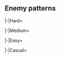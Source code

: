 {{Notice|The following enemy patterns and ship drops are autogenerated.<br>If in doubt, use tooltips to check sample sizes.}}
==Enemy patterns==
{{Section}}
<tabber>
|-|Hard=
{{Event/Map|
{{Event/MapNode|1|Hard|x=61|y=107}}
{{Event/MapNode|2|Hard|x=456|y=285}}
{{Event/MapNode|AB|Hard|x=448|y=194}}
{{Event/MapNode|A|Hard|x=88|y=213}}
{{Event/MapNode|B|Hard|x=113|y=148}}
{{Event/MapNode|C|Hard|x=141|y=253}}
{{Event/MapNode|D|Hard|x=163|y=120}}
{{Event/MapNode|E|Hard|x=195|y=292}}
{{Event/MapNode|F|Hard|x=221|y=88}}
{{Event/MapNode|G|Hard|x=225|y=200}}
{{Event/MapNode|H|Hard|x=235|y=320}}
{{Event/MapNode|I|Hard|x=275|y=264}}
{{Event/MapNode|J|Hard|x=283|y=107}}
{{Event/MapNode|K|Hard|x=334|y=242}}
{{Event/MapNode|L|Hard|x=336|y=125}}
{{Event/MapNode|M|Hard|x=352|y=288}}
{{Event/MapNode|N|Hard|x=411|y=286}}
{{Event/MapNode|O|Hard|x=505|y=272}}
{{Event/MapNode|P|Hard|x=535|y=232}}
{{Event/MapNode|Q|Hard|x=558|y=175}}
{{Event/MapNode|R|Hard|x=568|y=251}}
{{Event/MapNode|S|Hard|x=571|y=133}}
{{Event/MapNode|T|Hard|x=596|y=208}}
{{Event/MapNode|U|Hard|x=621|y=246}}
{{Event/MapNode|V|Hard|x=611|y=152}}
}}
<div class="scrollable map-nodes" id="map-nodes-hard">
{{Map/Nodes|diff=Hard|name=
|AB
|Raid
|{{TooltipSimple|Diamond|31% (9893/31587)}}
|Airfield Princess/X
|Airfield Princess/X
|Airfield Princess/VIII
|-
|AB
|Raid
|{{TooltipSimple|Diamond|19% (5997/31587)}}
|Airfield Princess/X
|Airfield Princess/X
|Airfield Princess/VIII
|Airfield Princess/VIII
|-
|AB
|Raid
|{{TooltipSimple|Diamond|50% (15697/31587)}}
|Airfield Princess/X
|Airfield Princess/X
|Airfield Princess/IX
|Airfield Princess/VIII
}}
{{Map/Nodes|diff=Hard|name=深海北大西洋 警戒部隊 B群
|A
|Normal
|{{TooltipSimple|Line Ahead|12% (7007/60376)}}<br>{{TooltipSimple|Echelon|7% (4095/60376)}}
|Light Cruiser He-Class/Flagship
|Destroyer I-Class/Late Model
|Destroyer I-Class/Late Model
|Destroyer I-Class/Late Model
|Destroyer I-Class
|Destroyer I-Class
|-
|A
|Normal
|{{TooltipSimple|Line Ahead|72% (43732/60376)}}<br>{{TooltipSimple|Echelon|9% (5542/60376)}}
|Light Cruiser He-Class/Flagship
|Light Cruiser Tsu-Class
|Destroyer I-Class/Late Model
|Destroyer I-Class/Late Model
|Destroyer I-Class/Late Model
|Destroyer I-Class/Late Model
}}
{{Map/Nodes|diff=Hard|name=深海北大西洋群狼部隊 II群
|C
|Normal
|{{TooltipSimple|Echelon|20% (10444/52164)}}<br>{{TooltipSimple|Line Abreast|40% (21066/52164)}}
|Submarine Yo-Class/Flagship
|Submarine Yo-Class/Elite
|Submarine Yo-Class/Elite
|-
|C
|Normal
|{{TooltipSimple|Echelon|40% (20654/52164)}}
|Submarine Yo-Class/Flagship
|Submarine Yo-Class/Elite
|Submarine Yo-Class/Elite
|Submarine Yo-Class/Elite
}}
{{Map/Nodes|diff=Hard|name=深海北大西洋群狼部隊 II群
|D
|Normal
|{{TooltipSimple|Echelon|20% (22250/112122)}}<br>{{TooltipSimple|Line Abreast|40% (45179/112122)}}
|Submarine Yo-Class/Flagship
|Submarine Yo-Class/Elite
|Submarine Yo-Class/Elite
|-
|D
|Normal
|{{TooltipSimple|Echelon|40% (44693/112122)}}
|Submarine Yo-Class/Flagship
|Submarine Yo-Class/Elite
|Submarine Yo-Class/Elite
|Submarine Yo-Class/Elite
}}
{{Map/Nodes|diff=Hard|name=深海北大西洋 警戒巡洋艦戦隊
|E
|Normal
|{{TooltipSimple|Line Ahead|15% (7004/47838)}}<br>{{TooltipSimple|Double Line|5% (2313/47838)}}
|Heavy Cruiser Ri-Class/Flagship
|Heavy Cruiser Ri-Class/Flagship
|Light Cruiser Ho-Class/Flagship
|Light Cruiser Tsu-Class
|Destroyer Ro-Class/Late Model
|Destroyer I-Class/Late Model
|-
|E
|Normal
|{{TooltipSimple|Line Ahead|71% (33895/47838)}}<br>{{TooltipSimple|Double Line|10% (4626/47838)}}
|Heavy Cruiser Ri-Class/Flagship
|Heavy Cruiser Ri-Class/Flagship
|Light Cruiser He-Class/Flagship
|Light Cruiser Tsu-Class
|Destroyer Ro-Class/Late Model
|Destroyer Ro-Class/Late Model
}}
{{Map/Nodes|diff=Hard|name=深海北大西洋 警戒部隊 A群
|F
|Normal
|{{TooltipSimple|Line Ahead|10% (2688/25898)}}<br>{{TooltipSimple|Echelon|6% (1663/25898)}}
|Light Cruiser He-Class/Flagship
|Destroyer Ro-Class/Late Model
|Destroyer Ro-Class/Late Model
|Destroyer I-Class/Late Model
|Destroyer I-Class
|Destroyer I-Class
|-
|F
|Normal
|{{TooltipSimple|Line Ahead|75% (19410/25898)}}<br>{{TooltipSimple|Echelon|8% (2137/25898)}}
|Light Cruiser He-Class/Flagship
|Light Cruiser Tsu-Class
|Destroyer Ro-Class/Late Model
|Destroyer Ro-Class/Late Model
|Destroyer I-Class/Late Model
|Destroyer I-Class/Late Model
}}
{{Map/Nodes|diff=Hard|name=深海ジブラルタル港湾 駐屯艦隊
|G
|Defense
|{{TooltipSimple|Diamond|9% (277/3080)}}
|Battleship Ru-Class/Flagship
|Light Carrier Nu-Class/Kai Flagship III
|Light Carrier Nu-Class/Elite II
|Light Carrier Nu-Class/Elite
|Destroyer Ro-Class/Late Model
|Destroyer Ro-Class/Late Model
|-
|G
|Defense
|{{TooltipSimple|Diamond|13% (410/3080)}}
|Battleship Ru-Class/Flagship
|Light Carrier Nu-Class/Kai Flagship III
|Light Carrier Nu-Class/Elite II
|Light Carrier Nu-Class/Elite II
|Destroyer Ro-Class/Late Model
|Destroyer Ro-Class/Late Model
|-
|G
|Defense
|{{TooltipSimple|Diamond|43% (1336/3080)}}
|Battleship Ru-Class/Flagship
|Light Carrier Nu-Class/Kai Flagship III
|Light Carrier Nu-Class/Kai Flagship III
|Light Carrier Nu-Class/Elite II
|Destroyer Ro-Class/Late Model Elite
|Destroyer Ro-Class/Late Model Elite
|-
|G
|Defense
|{{TooltipSimple|Diamond|34% (1057/3080)}}
|Battleship Ru-Class/Flagship
|Light Carrier Nu-Class/Kai Flagship III
|Light Carrier Nu-Class/Kai Flagship III
|Light Carrier Nu-Class/Flagship II
|Destroyer Ro-Class/Late Model Elite
|Destroyer Ro-Class/Late Model Elite
}}
{{Map/Nodes|diff=Hard|name=深海ジブラルタル潜水艦隊
|I
|Normal
|{{TooltipSimple|Echelon|16% (951/5879)}}<br>{{TooltipSimple|Line Abreast|12% (692/5879)}}
|Submarine So-Class/Flagship
|Submarine Yo-Class/Elite
|Submarine Yo-Class/Elite
|-
|I
|Normal
|{{TooltipSimple|Line Abreast|72% (4236/5879)}}
|Submarine So-Class/Flagship
|Submarine Yo-Class/Elite
|Submarine Yo-Class/Elite
|Submarine Yo-Class/Elite
}}
{{Map/Nodes|diff=Hard|name=深海ジブラルタル港湾 駐屯艦隊
|J
|Defense
|{{TooltipSimple|Diamond|8% (2159/25500)}}
|Battleship Ru-Class/Flagship
|Light Carrier Nu-Class/Kai Flagship III
|Light Carrier Nu-Class/Elite II
|Light Carrier Nu-Class/Elite
|Destroyer Ro-Class/Late Model
|Destroyer Ro-Class/Late Model
|-
|J
|Defense
|{{TooltipSimple|Diamond|13% (3191/25500)}}
|Battleship Ru-Class/Flagship
|Light Carrier Nu-Class/Kai Flagship III
|Light Carrier Nu-Class/Elite II
|Light Carrier Nu-Class/Elite II
|Destroyer Ro-Class/Late Model
|Destroyer Ro-Class/Late Model
|-
|J
|Defense
|{{TooltipSimple|Diamond|43% (11040/25500)}}
|Battleship Ru-Class/Flagship
|Light Carrier Nu-Class/Kai Flagship III
|Light Carrier Nu-Class/Kai Flagship III
|Light Carrier Nu-Class/Elite II
|Destroyer Ro-Class/Late Model Elite
|Destroyer Ro-Class/Late Model Elite
|-
|J
|Defense
|{{TooltipSimple|Diamond|36% (9110/25500)}}
|Battleship Ru-Class/Flagship
|Light Carrier Nu-Class/Kai Flagship III
|Light Carrier Nu-Class/Kai Flagship III
|Light Carrier Nu-Class/Flagship II
|Destroyer Ro-Class/Late Model Elite
|Destroyer Ro-Class/Late Model Elite
}}
{{Map/Nodes|diff=Hard|name=深海ジブラルタル港湾 駐屯艦隊
|K
|Normal
|{{TooltipSimple|Line Ahead|13% (3590/27858)}}<br>{{TooltipSimple|Line Abreast|9% (2442/27858)}}
|Battleship Ru-Class/Flagship
|Battleship Ru-Class/Flagship
|Light Carrier Nu-Class/Kai Flagship III
|Light Carrier Nu-Class/Elite II
|Destroyer Ro-Class/Late Model
|Destroyer Ro-Class/Late Model
|-
|K
|Normal
|{{TooltipSimple|Line Ahead|52% (14477/27858)}}<br>{{TooltipSimple|Line Abreast|26% (7349/27858)}}
|Battleship Ru-Class/Flagship
|Battleship Ru-Class/Flagship
|Light Carrier Nu-Class/Kai Flagship III
|Light Carrier Nu-Class/Kai Flagship III
|Destroyer Ro-Class/Late Model Elite
|Destroyer Ro-Class/Late Model Elite
}}
{{Map/Nodes|diff=Hard|name=深海ジブラルタル港湾要塞
|N
|Boss
|{{TooltipSimple|Line Ahead|51% (27059/53071)}}
|Harbour Summer Princess/III
|Supply Depot Princess Vacation Mode/III
|Artillery Imp/III
|Artillery Imp/III
|Transport Ship Wa-Class/Flagship
|PT Imp Pack/IV
|-
|N
|Boss/Final
|{{TooltipSimple|Line Ahead|49% (26012/53071)}}
|Harbour Summer Princess/Damaged III
|Supply Depot Princess Vacation Mode/Damaged III
|Artillery Imp/III
|Artillery Imp/III
|Battleship Ru-Class/Kai Flagship
|PT Imp Pack/IV
}}
{{Map/Nodes|diff=Hard|name=深海地中海艦隊 前衛巡洋戦隊
|O
|Normal
|{{TooltipSimple|Line Ahead|11% (18222/171865)}}<br>{{TooltipSimple|Double Line|6% (10756/171865)}}
|Light Cruiser He-Class/Flagship
|Heavy Cruiser Ne-Class
|Heavy Cruiser Ne-Class
|Light Cruiser Tsu-Class
|Destroyer Ro-Class/Late Model
|Destroyer Ro-Class/Late Model
|-
|O
|Normal
|{{TooltipSimple|Line Ahead|75% (128628/171865)}}<br>{{TooltipSimple|Double Line|8% (14259/171865)}}
|Light Cruiser He-Class/Flagship
|Heavy Cruiser Ne-Class/Elite
|Heavy Cruiser Ne-Class/Elite
|Light Cruiser Tsu-Class
|Destroyer Ro-Class/Late Model
|Destroyer Ro-Class/Late Model
}}
{{Map/Nodes|diff=Hard|name=深海地中海潜水艦隊 前衛部隊
|P
|Normal
|{{TooltipSimple|Echelon|10% (11603/118346)}}<br>{{TooltipSimple|Line Abreast|20% (23982/118346)}}
|Submarine So-Class/Flagship
|Submarine Yo-Class/Elite
|Submarine Yo-Class/Elite
|Submarine Yo-Class/Elite
|-
|P
|Normal
|{{TooltipSimple|Line Abreast|70% (82761/118346)}}
|Submarine So-Class/Flagship
|Submarine Yo-Class/Flagship
|Submarine Yo-Class/Elite
|Submarine Yo-Class/Elite
}}
{{Map/Nodes|diff=Hard|name=深海北方基地 航空隊
|Q
|Defense
|{{TooltipSimple|Diamond|13% (6249/47350)}}
|Airfield Princess/VII
|Airfield Princess/VII
|Airfield Princess/V
|-
|Q
|Defense
|{{TooltipSimple|Diamond|13% (6180/47350)}}
|Airfield Princess/VII
|Airfield Princess/VII
|Airfield Princess/V
|Airfield Princess/V
|-
|Q
|Defense
|{{TooltipSimple|Diamond|74% (34921/47350)}}
|Airfield Princess/VII
|Airfield Princess/VII
|Airfield Princess/VII
|Airfield Princess/V
}}
{{Map/Nodes|diff=Hard|name=深海地中海艦隊 沿岸警備隊群
|R
|Normal
|{{TooltipSimple|Line Ahead|6% (2793/48356)}}<br>{{TooltipSimple|Line Abreast|4% (1720/48356)}}
|Destroyer Ha-Class/Late Model Elite
|Destroyer Ro-Class/Late Model
|Destroyer Ro-Class/Late Model
|PT Imp Pack/IV
|PT Imp Pack/IV
|PT Imp Pack/IV
|-
|R
|Normal
|{{TooltipSimple|Line Ahead|86% (41547/48356)}}<br>{{TooltipSimple|Line Abreast|5% (2296/48356)}}
|Destroyer Ha-Class/Late Model Elite
|Destroyer Ha-Class/Late Model Elite
|Destroyer Ha-Class/Late Model Elite
|PT Imp Pack/IV
|PT Imp Pack/IV
|PT Imp Pack/IV
}}
{{Map/Nodes|diff=Hard|name=深海地中海艦隊 水上打撃部隊
|T
|Normal
|{{TooltipSimple|Line Ahead|11% (16557/152841)}}
|Battleship Summer Princess/II
|Heavy Cruiser Ne-Class/Elite
|Light Cruiser Tsu-Class/Elite
|Destroyer Ro-Class/Late Model
|Destroyer Ro-Class/Late Model
|Destroyer Ro-Class/Late Model
|-
|T
|Normal
|{{TooltipSimple|Line Ahead|11% (16590/152841)}}
|Battleship Summer Princess/II
|Battleship Summer Princess/II
|Heavy Cruiser Ne-Class/Elite
|Light Cruiser Tsu-Class/Elite
|Destroyer Ro-Class/Late Model
|Destroyer Ro-Class/Late Model
|-
|T
|Normal
|{{TooltipSimple|Line Ahead|11% (16327/152841)}}
|Battleship Summer Princess/III
|Battleship Summer Princess/II
|Heavy Cruiser Ne-Class/Elite
|Light Cruiser Tsu-Class/Elite
|Destroyer Ro-Class/Late Model
|Destroyer Ro-Class/Late Model
|-
|T
|Normal
|{{TooltipSimple|Line Ahead|68% (103367/152841)}}
|Battleship Summer Princess/III
|Battleship Summer Princess/III
|Heavy Cruiser Ne-Class/Elite
|Light Cruiser Tsu-Class/Elite
|Destroyer Ro-Class/Late Model
|Destroyer Ro-Class/Late Model
}}
{{Map/Nodes|diff=Hard|name=深海地中海艦隊 旗艦艦隊
|V
|Boss
|{{TooltipSimple|Cruising Formation 4|50% (53634/107141)}}
|Abyssal Mediterranean Princess/III
|Heavy Cruiser Princess/VII
|Light Carrier Nu-Class/Elite III
|Light Carrier Nu-Class/Elite III
|Battleship Ru-Class/Flagship
|Battleship Ru-Class/Flagship
|Light Cruiser He-Class/Flagship
|Destroyer Na-Class/Late Model Elite
|Destroyer Na-Class/Late Model Elite
|Destroyer Ro-Class/Late Model
|PT Imp Pack/IV
|PT Imp Pack/IV
|-
|V
|Boss/Final
|{{TooltipSimple|Cruising Formation 4|50% (53507/107141)}}
|Abyssal Mediterranean Princess/Damaged III
|Heavy Cruiser Princess/VIII
|Light Carrier Nu-Class/Kai Flagship II
|Light Carrier Nu-Class/Kai Flagship II
|Battleship Ru-Class/Flagship
|Battleship Ru-Class/Flagship
|Light Cruiser He-Class/Flagship
|Light Cruiser Tsu-Class/Elite
|Destroyer Na-Class/Late Model Elite
|Destroyer Na-Class/Late Model Elite
|PT Imp Pack/IV
|PT Imp Pack/IV
}}
</div> <!-- overflow -->
|-|Medium=
{{Event/Map|
{{Event/MapNode|1|Medium|x=61|y=107}}
{{Event/MapNode|2|Medium|x=456|y=285}}
{{Event/MapNode|AB|Medium|x=448|y=194}}
{{Event/MapNode|A|Medium|x=88|y=213}}
{{Event/MapNode|B|Medium|x=113|y=148}}
{{Event/MapNode|C|Medium|x=141|y=253}}
{{Event/MapNode|D|Medium|x=163|y=120}}
{{Event/MapNode|E|Medium|x=195|y=292}}
{{Event/MapNode|F|Medium|x=221|y=88}}
{{Event/MapNode|G|Medium|x=225|y=200}}
{{Event/MapNode|H|Medium|x=235|y=320}}
{{Event/MapNode|I|Medium|x=275|y=264}}
{{Event/MapNode|J|Medium|x=283|y=107}}
{{Event/MapNode|K|Medium|x=334|y=242}}
{{Event/MapNode|L|Medium|x=336|y=125}}
{{Event/MapNode|M|Medium|x=352|y=288}}
{{Event/MapNode|N|Medium|x=411|y=286}}
{{Event/MapNode|O|Medium|x=505|y=272}}
{{Event/MapNode|P|Medium|x=535|y=232}}
{{Event/MapNode|Q|Medium|x=558|y=175}}
{{Event/MapNode|R|Medium|x=568|y=251}}
{{Event/MapNode|S|Medium|x=571|y=133}}
{{Event/MapNode|T|Medium|x=596|y=208}}
{{Event/MapNode|U|Medium|x=621|y=246}}
{{Event/MapNode|V|Medium|x=611|y=152}}
}}
<div class="scrollable map-nodes" id="map-nodes-medium">
{{Map/Nodes|diff=Medium|name=
|AB
|Raid
|{{TooltipSimple|Diamond|45% (2646/5894)}}
|Airfield Princess/IX
|Airfield Princess/VIII
|-
|AB
|Raid
|{{TooltipSimple|Diamond|26% (1538/5894)}}
|Airfield Princess/IX
|Airfield Princess/VIII
|Airfield Princess/VIII
|-
|AB
|Raid
|{{TooltipSimple|Diamond|29% (1710/5894)}}
|Airfield Princess/X
|Airfield Princess/VIII
|Airfield Princess/VIII
}}
{{Map/Nodes|diff=Medium|name=深海北大西洋 警戒部隊 B群
|A
|Normal
|{{TooltipSimple|Line Ahead|40% (3422/8583)}}<br>{{TooltipSimple|Echelon|16% (1346/8583)}}
|Light Cruiser He-Class/Flagship
|Destroyer I-Class/Late Model
|Destroyer I-Class
|Destroyer I-Class
|Destroyer I-Class
|Destroyer I-Class
|-
|A
|Normal
|{{TooltipSimple|Line Ahead|29% (2472/8583)}}<br>{{TooltipSimple|Echelon|16% (1343/8583)}}
|Light Cruiser He-Class/Flagship
|Destroyer I-Class/Late Model
|Destroyer I-Class/Late Model
|Destroyer I-Class/Late Model
|Destroyer I-Class
|Destroyer I-Class
}}
{{Map/Nodes|diff=Medium|name=深海北大西洋群狼部隊 II群
|C
|Normal
|{{TooltipSimple|Echelon|20% (1621/8113)}}<br>{{TooltipSimple|Line Abreast|20% (1638/8113)}}
|Submarine Yo-Class/Elite
|Submarine Yo-Class/Elite
|Submarine Ka-Class
|-
|C
|Normal
|{{TooltipSimple|Echelon|29% (2390/8113)}}<br>{{TooltipSimple|Line Abreast|30% (2464/8113)}}
|Submarine Yo-Class/Elite
|Submarine Yo-Class/Elite
|Submarine Yo-Class/Elite
}}
{{Map/Nodes|diff=Medium|name=深海北大西洋群狼部隊 II群
|D
|Normal
|{{TooltipSimple|Echelon|20% (2588/12768)}}<br>{{TooltipSimple|Line Abreast|21% (2634/12768)}}
|Submarine Yo-Class/Elite
|Submarine Yo-Class/Elite
|Submarine Ka-Class
|-
|D
|Normal
|{{TooltipSimple|Echelon|30% (3823/12768)}}<br>{{TooltipSimple|Line Abreast|29% (3723/12768)}}
|Submarine Yo-Class/Elite
|Submarine Yo-Class/Elite
|Submarine Yo-Class/Elite
}}
{{Map/Nodes|diff=Medium|name=深海北大西洋 警戒巡洋艦戦隊
|E
|Normal
|{{TooltipSimple|Line Ahead|40% (3078/7725)}}<br>{{TooltipSimple|Double Line|19% (1493/7725)}}
|Heavy Cruiser Ri-Class/Flagship
|Heavy Cruiser Ri-Class/Flagship
|Light Cruiser Ho-Class/Flagship
|Destroyer Ro-Class/Late Model
|Destroyer I-Class
|Destroyer I-Class
|-
|E
|Normal
|{{TooltipSimple|Line Ahead|20% (1535/7725)}}<br>{{TooltipSimple|Double Line|21% (1619/7725)}}
|Heavy Cruiser Ri-Class/Flagship
|Heavy Cruiser Ri-Class/Flagship
|Light Cruiser Ho-Class/Flagship
|Light Cruiser Tsu-Class
|Destroyer Ro-Class/Late Model
|Destroyer I-Class/Late Model
}}
{{Map/Nodes|diff=Medium|name=深海北大西洋 警戒部隊 A群
|F
|Normal
|{{TooltipSimple|Line Ahead|40% (2108/5290)}}<br>{{TooltipSimple|Echelon|15% (787/5290)}}
|Light Cruiser He-Class/Flagship
|Destroyer Ro-Class/Late Model
|Destroyer I-Class
|Destroyer I-Class
|Destroyer I-Class
|Destroyer I-Class
|-
|F
|Normal
|{{TooltipSimple|Line Ahead|31% (1616/5290)}}<br>{{TooltipSimple|Echelon|15% (779/5290)}}
|Light Cruiser He-Class/Flagship
|Destroyer Ro-Class/Late Model
|Destroyer Ro-Class/Late Model
|Destroyer I-Class/Late Model
|Destroyer I-Class
|Destroyer I-Class
}}
{{Map/Nodes|diff=Medium|name=深海ジブラルタル港湾 駐屯艦隊
|G
|Defense
|{{TooltipSimple|Diamond|5% (46/896)}}
|Battleship Ru-Class/Flagship
|Light Carrier Nu-Class/Elite II
|Light Carrier Nu-Class
|Destroyer I-Class
|Destroyer I-Class
|Destroyer I-Class
|-
|G
|Defense
|{{TooltipSimple|Diamond|4% (39/896)}}
|Battleship Ru-Class/Flagship
|Light Carrier Nu-Class/Elite II
|Light Carrier Nu-Class/Elite
|Destroyer I-Class
|Destroyer I-Class
|Destroyer I-Class
|-
|G
|Defense
|{{TooltipSimple|Diamond|33% (298/896)}}
|Battleship Ru-Class/Flagship
|Light Carrier Nu-Class/Elite II
|Light Carrier Nu-Class/Elite
|Light Carrier Nu-Class/Elite
|Destroyer I-Class
|Destroyer I-Class
|-
|G
|Defense
|{{TooltipSimple|Diamond|36% (325/896)}}
|Battleship Ru-Class/Flagship
|Light Carrier Nu-Class/Elite II
|Light Carrier Nu-Class/Elite II
|Light Carrier Nu-Class/Elite
|Destroyer I-Class
|Destroyer I-Class
|-
|G
|Defense
|{{TooltipSimple|Diamond|13% (112/896)}}
|Battleship Ru-Class/Flagship
|Light Carrier Nu-Class/Kai Flagship III
|Light Carrier Nu-Class/Elite II
|Light Carrier Nu-Class/Elite
|Destroyer Ro-Class/Late Model
|Destroyer Ro-Class/Late Model
|-
|G
|Defense
|{{TooltipSimple|Diamond|8% (76/896)}}
|Battleship Ru-Class/Flagship
|Light Carrier Nu-Class/Kai Flagship III
|Light Carrier Nu-Class/Elite II
|Light Carrier Nu-Class/Elite II
|Destroyer Ro-Class/Late Model
|Destroyer Ro-Class/Late Model
}}
{{Map/Nodes|diff=Medium|name=深海ジブラルタル潜水艦隊
|I
|Normal
|{{TooltipSimple|Echelon|23% (502/2158)}}<br>{{TooltipSimple|Line Abreast|26% (559/2158)}}
|Submarine So-Class/Elite
|Submarine Yo-Class/Elite
|Submarine Ka-Class
|-
|I
|Normal
|{{TooltipSimple|Echelon|25% (549/2158)}}<br>{{TooltipSimple|Line Abreast|25% (548/2158)}}
|Submarine So-Class/Elite
|Submarine Yo-Class/Elite
|Submarine Yo-Class/Elite
}}
{{Map/Nodes|diff=Medium|name=深海ジブラルタル港湾 駐屯艦隊
|J
|Defense
|{{TooltipSimple|Diamond|5% (265/5254)}}
|Battleship Ru-Class/Flagship
|Light Carrier Nu-Class/Elite II
|Light Carrier Nu-Class
|Destroyer I-Class
|Destroyer I-Class
|Destroyer I-Class
|-
|J
|Defense
|{{TooltipSimple|Diamond|5% (271/5254)}}
|Battleship Ru-Class/Flagship
|Light Carrier Nu-Class/Elite II
|Light Carrier Nu-Class/Elite
|Destroyer I-Class
|Destroyer I-Class
|Destroyer I-Class
|-
|J
|Defense
|{{TooltipSimple|Diamond|34% (1768/5254)}}
|Battleship Ru-Class/Flagship
|Light Carrier Nu-Class/Elite II
|Light Carrier Nu-Class/Elite
|Light Carrier Nu-Class/Elite
|Destroyer I-Class
|Destroyer I-Class
|-
|J
|Defense
|{{TooltipSimple|Diamond|32% (1679/5254)}}
|Battleship Ru-Class/Flagship
|Light Carrier Nu-Class/Elite II
|Light Carrier Nu-Class/Elite II
|Light Carrier Nu-Class/Elite
|Destroyer I-Class
|Destroyer I-Class
|-
|J
|Defense
|{{TooltipSimple|Diamond|15% (800/5254)}}
|Battleship Ru-Class/Flagship
|Light Carrier Nu-Class/Kai Flagship III
|Light Carrier Nu-Class/Elite II
|Light Carrier Nu-Class/Elite
|Destroyer Ro-Class/Late Model
|Destroyer Ro-Class/Late Model
|-
|J
|Defense
|{{TooltipSimple|Diamond|9% (471/5254)}}
|Battleship Ru-Class/Flagship
|Light Carrier Nu-Class/Kai Flagship III
|Light Carrier Nu-Class/Elite II
|Light Carrier Nu-Class/Elite II
|Destroyer Ro-Class/Late Model
|Destroyer Ro-Class/Late Model
}}
{{Map/Nodes|diff=Medium|name=深海ジブラルタル港湾 駐屯艦隊
|K
|Normal
|{{TooltipSimple|Line Ahead|8% (549/6963)}}<br>{{TooltipSimple|Line Abreast|8% (550/6963)}}
|Battleship Ru-Class/Flagship
|Battleship Ru-Class/Elite
|Light Carrier Nu-Class/Elite II
|Destroyer Ro-Class/Late Model
|Destroyer I-Class
|Destroyer I-Class
|-
|K
|Normal
|{{TooltipSimple|Line Ahead|24% (1671/6963)}}<br>{{TooltipSimple|Line Abreast|26% (1814/6963)}}
|Battleship Ru-Class/Flagship
|Battleship Ru-Class/Flagship
|Light Carrier Nu-Class/Elite II
|Destroyer Ro-Class/Late Model
|Destroyer I-Class
|Destroyer I-Class
|-
|K
|Normal
|{{TooltipSimple|Line Ahead|18% (1230/6963)}}<br>{{TooltipSimple|Line Abreast|17% (1149/6963)}}
|Battleship Ru-Class/Flagship
|Battleship Ru-Class/Flagship
|Light Carrier Nu-Class/Kai Flagship III
|Light Carrier Nu-Class/Elite II
|Destroyer Ro-Class/Late Model
|Destroyer Ro-Class/Late Model
}}
{{Map/Nodes|diff=Medium|name=深海ジブラルタル港湾要塞
|N
|Boss
|{{TooltipSimple|Double Line|58% (6315/10955)}}
|Harbour Summer Princess/II
|Supply Depot Princess Vacation Mode/II
|Artillery Imp/II
|Artillery Imp/II
|Transport Ship Wa-Class/Elite
|PT Imp Pack/III
|-
|N
|Boss/Final
|{{TooltipSimple|Line Ahead|42% (4640/10955)}}
|Harbour Summer Princess/Damaged II
|Supply Depot Princess Vacation Mode/Damaged II
|Artillery Imp/II
|Artillery Imp/II
|Battleship Ru-Class/Flagship
|PT Imp Pack/III
}}
{{Map/Nodes|diff=Medium|name=深海地中海艦隊 前衛巡洋戦隊
|O
|Normal
|{{TooltipSimple|Line Ahead|41% (9417/23246)}}<br>{{TooltipSimple|Double Line|15% (3444/23246)}}
|Light Cruiser He-Class/Flagship
|Heavy Cruiser Ne-Class
|Light Cruiser Tsu-Class
|Destroyer Ro-Class/Late Model
|Destroyer I-Class
|Destroyer I-Class
|-
|O
|Normal
|{{TooltipSimple|Line Ahead|30% (6960/23246)}}<br>{{TooltipSimple|Double Line|15% (3425/23246)}}
|Light Cruiser He-Class/Flagship
|Heavy Cruiser Ne-Class
|Heavy Cruiser Ne-Class
|Light Cruiser Tsu-Class
|Destroyer Ro-Class/Late Model
|Destroyer Ro-Class/Late Model
}}
{{Map/Nodes|diff=Medium|name=深海地中海潜水艦隊 前衛部隊
|P
|Normal
|{{TooltipSimple|Echelon|20% (2875/14304)}}<br>{{TooltipSimple|Line Abreast|20% (2898/14304)}}
|Submarine So-Class/Elite
|Submarine Yo-Class/Elite
|Submarine Ka-Class
|-
|P
|Normal
|{{TooltipSimple|Echelon|30% (4250/14304)}}<br>{{TooltipSimple|Line Abreast|30% (4281/14304)}}
|Submarine So-Class/Flagship
|Submarine Yo-Class/Elite
|Submarine Yo-Class/Elite
}}
{{Map/Nodes|diff=Medium|name=深海北方基地 航空隊
|Q
|Defense
|{{TooltipSimple|Diamond|30% (2353/7816)}}
|Airfield Princess/VI
|Airfield Princess/V
|Airfield Princess/V
|-
|Q
|Defense
|{{TooltipSimple|Diamond|31% (2403/7816)}}
|Airfield Princess/VII
|Airfield Princess/V
|Airfield Princess/V
|-
|Q
|Defense
|{{TooltipSimple|Diamond|39% (3060/7816)}}
|Airfield Princess/VII
|Airfield Princess/VI
|Airfield Princess/V
}}
{{Map/Nodes|diff=Medium|name=深海地中海艦隊 沿岸警備隊群
|R
|Normal
|{{TooltipSimple|Line Ahead|40% (3375/8355)}}<br>{{TooltipSimple|Line Abreast|14% (1205/8355)}}
|Destroyer Ro-Class/Late Model
|Destroyer Ro-Class/Late Model
|Destroyer I-Class
|Destroyer I-Class
|PT Imp Pack/III
|PT Imp Pack/III
|-
|R
|Normal
|{{TooltipSimple|Line Ahead|30% (2491/8355)}}<br>{{TooltipSimple|Line Abreast|15% (1284/8355)}}
|Destroyer Ha-Class/Late Model Elite
|Destroyer Ro-Class/Late Model
|Destroyer Ro-Class/Late Model
|PT Imp Pack/IV
|PT Imp Pack/IV
|PT Imp Pack/IV
}}
{{Map/Nodes|diff=Medium|name=深海地中海艦隊 水上打撃部隊
|T
|Normal
|{{TooltipSimple|Line Ahead|41% (8661/21309)}}
|Battleship Summer Princess
|Light Cruiser Tsu-Class
|Destroyer Ro-Class/Late Model
|Destroyer Ro-Class/Late Model
|Destroyer I-Class
|Destroyer I-Class
|-
|T
|Normal
|{{TooltipSimple|Line Ahead|20% (4170/21309)}}
|Battleship Summer Princess/II
|Heavy Cruiser Ne-Class/Elite
|Light Cruiser Tsu-Class
|Destroyer Ro-Class/Late Model
|Destroyer Ro-Class/Late Model
|Destroyer I-Class
|-
|T
|Normal
|{{TooltipSimple|Line Ahead|20% (4299/21309)}}
|Battleship Summer Princess/II
|Heavy Cruiser Ne-Class/Elite
|Light Cruiser Tsu-Class/Elite
|Destroyer Ro-Class/Late Model
|Destroyer Ro-Class/Late Model
|Destroyer Ro-Class/Late Model
|-
|T
|Normal
|{{TooltipSimple|Line Ahead|20% (4179/21309)}}
|Battleship Summer Princess/II
|Battleship Summer Princess/II
|Heavy Cruiser Ne-Class/Elite
|Light Cruiser Tsu-Class/Elite
|Destroyer Ro-Class/Late Model
|Destroyer Ro-Class/Late Model
}}
{{Map/Nodes|diff=Medium|name=深海地中海艦隊 旗艦艦隊
|V
|Boss
|{{TooltipSimple|Cruising Formation 4|82% (15543/18884)}}
|Abyssal Mediterranean Princess/II
|Light Carrier Nu-Class/Elite
|Light Carrier Nu-Class/Elite
|Battleship Ru-Class/Flagship
|Battleship Ru-Class/Flagship
|Transport Ship Wa-Class
|Light Cruiser Ho-Class/Flagship
|Destroyer Na-Class/Late Model
|Destroyer Na-Class/Late Model
|Destroyer I-Class
|PT Imp Pack/III
|PT Imp Pack/III
|-
|V
|Boss/Final
|{{TooltipSimple|Cruising Formation 4|18% (3341/18884)}}
|Abyssal Mediterranean Princess/Damaged II
|Light Carrier Nu-Class/Elite III
|Light Carrier Nu-Class/Elite
|Battleship Ru-Class/Flagship
|Battleship Ru-Class/Flagship
|Transport Ship Wa-Class/Flagship
|Light Cruiser Ho-Class/Flagship
|Light Cruiser Tsu-Class
|Destroyer Na-Class/Late Model Elite
|Destroyer Na-Class/Late Model Elite
|PT Imp Pack/III
|PT Imp Pack/III
}}
</div> <!-- overflow -->
|-|Easy=
{{Event/Map|
{{Event/MapNode|1|Easy|x=61|y=107}}
{{Event/MapNode|2|Easy|x=456|y=285}}
{{Event/MapNode|AB|Easy|x=448|y=194}}
{{Event/MapNode|A|Easy|x=88|y=213}}
{{Event/MapNode|B|Easy|x=113|y=148}}
{{Event/MapNode|C|Easy|x=141|y=253}}
{{Event/MapNode|D|Easy|x=163|y=120}}
{{Event/MapNode|E|Easy|x=195|y=292}}
{{Event/MapNode|F|Easy|x=221|y=88}}
{{Event/MapNode|G|Easy|x=225|y=200}}
{{Event/MapNode|H|Easy|x=235|y=320}}
{{Event/MapNode|I|Easy|x=275|y=264}}
{{Event/MapNode|J|Easy|x=283|y=107}}
{{Event/MapNode|K|Easy|x=334|y=242}}
{{Event/MapNode|L|Easy|x=336|y=125}}
{{Event/MapNode|M|Easy|x=352|y=288}}
{{Event/MapNode|N|Easy|x=411|y=286}}
{{Event/MapNode|O|Easy|x=505|y=272}}
{{Event/MapNode|P|Easy|x=535|y=232}}
{{Event/MapNode|Q|Easy|x=558|y=175}}
{{Event/MapNode|R|Easy|x=568|y=251}}
{{Event/MapNode|S|Easy|x=571|y=133}}
{{Event/MapNode|T|Easy|x=596|y=208}}
{{Event/MapNode|U|Easy|x=621|y=246}}
{{Event/MapNode|V|Easy|x=611|y=152}}
}}
<div class="scrollable map-nodes" id="map-nodes-easy">
{{Map/Nodes|diff=Easy|name=
|AB
|Raid
|{{TooltipSimple|Diamond|18% (777/4300)}}
|Airfield Princess/V
|Airfield Princess/V
|-
|AB
|Raid
|{{TooltipSimple|Diamond|43% (1843/4300)}}
|Airfield Princess/V
|Airfield Princess/V
|Airfield Princess/V
|-
|AB
|Raid
|{{TooltipSimple|Diamond|39% (1680/4300)}}
|Airfield Princess/VI
|Airfield Princess/V
|Airfield Princess/V
}}
{{Map/Nodes|diff=Easy|name=深海北大西洋 警戒部隊 B群
|A
|Normal
|{{TooltipSimple|Line Ahead|40% (4071/10282)}}<br>{{TooltipSimple|Echelon|15% (1544/10282)}}
|Light Cruiser He-Class/Flagship
|Destroyer I-Class
|Destroyer I-Class
|Destroyer I-Class
|Destroyer I-Class
|-
|A
|Normal
|{{TooltipSimple|Line Ahead|30% (3130/10282)}}<br>{{TooltipSimple|Echelon|15% (1537/10282)}}
|Light Cruiser He-Class/Flagship
|Destroyer I-Class/Late Model
|Destroyer I-Class
|Destroyer I-Class
|Destroyer I-Class
|Destroyer I-Class
}}
{{Map/Nodes|diff=Easy|name=深海北大西洋群狼部隊 II群
|C
|Normal
|{{TooltipSimple|Echelon|25% (2528/9933)}}<br>{{TooltipSimple|Line Abreast|25% (2520/9933)}}
|Submarine Yo-Class/Elite
|Submarine Ka-Class
|Submarine Ka-Class
|-
|C
|Normal
|{{TooltipSimple|Echelon|24% (2428/9933)}}<br>{{TooltipSimple|Line Abreast|25% (2457/9933)}}
|Submarine Yo-Class/Elite
|Submarine Yo-Class/Elite
|Submarine Ka-Class
}}
{{Map/Nodes|diff=Easy|name=深海北大西洋群狼部隊 II群
|D
|Normal
|{{TooltipSimple|Echelon|25% (3993/15744)}}<br>{{TooltipSimple|Line Abreast|25% (3986/15744)}}
|Submarine Yo-Class/Elite
|Submarine Ka-Class
|Submarine Ka-Class
|-
|D
|Normal
|{{TooltipSimple|Echelon|25% (3912/15744)}}<br>{{TooltipSimple|Line Abreast|24% (3853/15744)}}
|Submarine Yo-Class/Elite
|Submarine Yo-Class/Elite
|Submarine Ka-Class
}}
{{Map/Nodes|diff=Easy|name=深海北大西洋 警戒巡洋艦戦隊
|E
|Normal
|{{TooltipSimple|Line Ahead|30% (2836/9396)}}<br>{{TooltipSimple|Double Line|30% (2822/9396)}}
|Heavy Cruiser Ri-Class/Flagship
|Heavy Cruiser Ri-Class/Flagship
|Light Cruiser Ho-Class/Elite
|Destroyer Ro-Class/Late Model
|Destroyer I-Class
|Destroyer I-Class
|-
|E
|Normal
|{{TooltipSimple|Line Ahead|20% (1859/9396)}}<br>{{TooltipSimple|Double Line|20% (1879/9396)}}
|Heavy Cruiser Ri-Class/Flagship
|Heavy Cruiser Ri-Class/Flagship
|Light Cruiser Ho-Class/Flagship
|Destroyer Ro-Class/Late Model
|Destroyer I-Class
|Destroyer I-Class
}}
{{Map/Nodes|diff=Easy|name=深海北大西洋 警戒部隊 A群
|F
|Normal
|{{TooltipSimple|Line Ahead|41% (2380/5864)}}<br>{{TooltipSimple|Echelon|15% (866/5864)}}
|Light Cruiser He-Class/Flagship
|Destroyer I-Class
|Destroyer I-Class
|Destroyer I-Class
|Destroyer I-Class
|Destroyer I-Class
|-
|F
|Normal
|{{TooltipSimple|Line Ahead|30% (1765/5864)}}<br>{{TooltipSimple|Echelon|15% (853/5864)}}
|Light Cruiser He-Class/Flagship
|Destroyer Ro-Class/Late Model
|Destroyer I-Class
|Destroyer I-Class
|Destroyer I-Class
|Destroyer I-Class
}}
{{Map/Nodes|diff=Easy|name=深海ジブラルタル港湾 駐屯艦隊
|G
|Defense
|{{TooltipSimple|Diamond|29% (414/1422)}}
|Battleship Ru-Class/Flagship
|Light Carrier Nu-Class/Elite II
|Light Carrier Nu-Class
|Destroyer I-Class
|Destroyer I-Class
|Destroyer I-Class
|-
|G
|Defense
|{{TooltipSimple|Diamond|41% (581/1422)}}
|Battleship Ru-Class/Flagship
|Light Carrier Nu-Class/Elite II
|Light Carrier Nu-Class/Elite
|Destroyer I-Class
|Destroyer I-Class
|Destroyer I-Class
|-
|G
|Defense
|{{TooltipSimple|Diamond|20% (291/1422)}}
|Battleship Ru-Class/Flagship
|Light Carrier Nu-Class/Elite II
|Light Carrier Nu-Class/Elite
|Light Carrier Nu-Class/Elite
|Destroyer I-Class
|Destroyer I-Class
|-
|G
|Defense
|{{TooltipSimple|Diamond|10% (136/1422)}}
|Battleship Ru-Class/Flagship
|Light Carrier Nu-Class/Elite II
|Light Carrier Nu-Class/Elite II
|Light Carrier Nu-Class/Elite
|Destroyer I-Class
|Destroyer I-Class
}}
{{Map/Nodes|diff=Easy|name=深海ジブラルタル潜水艦隊
|I
|Normal
|{{TooltipSimple|Echelon|26% (579/2263)}}<br>{{TooltipSimple|Line Abreast|26% (599/2263)}}
|Submarine So-Class/Elite
|Submarine Ka-Class
|Submarine Ka-Class
|-
|I
|Normal
|{{TooltipSimple|Echelon|25% (562/2263)}}<br>{{TooltipSimple|Line Abreast|23% (523/2263)}}
|Submarine So-Class/Elite
|Submarine Yo-Class/Elite
|Submarine Ka-Class
}}
{{Map/Nodes|diff=Easy|name=深海ジブラルタル港湾 駐屯艦隊
|J
|Defense
|{{TooltipSimple|Diamond|29% (1698/5820)}}
|Battleship Ru-Class/Flagship
|Light Carrier Nu-Class/Elite II
|Light Carrier Nu-Class
|Destroyer I-Class
|Destroyer I-Class
|Destroyer I-Class
|-
|J
|Defense
|{{TooltipSimple|Diamond|40% (2301/5820)}}
|Battleship Ru-Class/Flagship
|Light Carrier Nu-Class/Elite II
|Light Carrier Nu-Class/Elite
|Destroyer I-Class
|Destroyer I-Class
|Destroyer I-Class
|-
|J
|Defense
|{{TooltipSimple|Diamond|21% (1227/5820)}}
|Battleship Ru-Class/Flagship
|Light Carrier Nu-Class/Elite II
|Light Carrier Nu-Class/Elite
|Light Carrier Nu-Class/Elite
|Destroyer I-Class
|Destroyer I-Class
|-
|J
|Defense
|{{TooltipSimple|Diamond|10% (594/5820)}}
|Battleship Ru-Class/Flagship
|Light Carrier Nu-Class/Elite II
|Light Carrier Nu-Class/Elite II
|Light Carrier Nu-Class/Elite
|Destroyer I-Class
|Destroyer I-Class
}}
{{Map/Nodes|diff=Easy|name=深海ジブラルタル港湾 駐屯艦隊
|K
|Normal
|{{TooltipSimple|Line Abreast|10% (807/7713)}}
|Battleship Ru-Class/Elite
|Battleship Ru-Class/Elite
|Light Carrier Nu-Class/Elite II
|Destroyer Ro-Class/Late Model
|Destroyer I-Class
|Destroyer I-Class
|-
|K
|Normal
|{{TooltipSimple|Line Ahead|36% (2740/7713)}}<br>{{TooltipSimple|Line Abreast|35% (2684/7713)}}
|Battleship Ru-Class/Flagship
|Battleship Ru-Class/Elite
|Light Carrier Nu-Class/Elite II
|Destroyer Ro-Class/Late Model
|Destroyer I-Class
|Destroyer I-Class
|-
|K
|Normal
|{{TooltipSimple|Line Ahead|10% (747/7713)}}<br>{{TooltipSimple|Line Abreast|10% (735/7713)}}
|Battleship Ru-Class/Flagship
|Battleship Ru-Class/Flagship
|Light Carrier Nu-Class/Elite II
|Destroyer Ro-Class/Late Model
|Destroyer I-Class
|Destroyer I-Class
}}
{{Map/Nodes|diff=Easy|name=深海ジブラルタル港湾要塞
|N
|Boss
|{{TooltipSimple|Diamond|69% (9783/14162)}}
|Harbour Summer Princess
|Supply Depot Princess Vacation Mode
|Artillery Imp
|Artillery Imp
|Transport Ship Wa-Class
|PT Imp Pack/II
|-
|N
|Boss/Final
|{{TooltipSimple|Double Line|31% (4379/14162)}}
|Harbour Summer Princess/Damaged
|Supply Depot Princess Vacation Mode/Damaged
|Artillery Imp
|Artillery Imp
|Battleship Ru-Class/Elite
|PT Imp Pack/II
}}
{{Map/Nodes|diff=Easy|name=深海地中海艦隊 前衛巡洋戦隊
|O
|Normal
|{{TooltipSimple|Double Line|15% (3490/22857)}}
|Light Cruiser He-Class/Elite
|Heavy Cruiser Ne-Class
|Light Cruiser Tsu-Class
|Destroyer I-Class
|Destroyer I-Class
|Destroyer I-Class
|-
|O
|Normal
|{{TooltipSimple|Line Ahead|15% (3455/22857)}}<br>{{TooltipSimple|Double Line|40% (9097/22857)}}
|Light Cruiser He-Class/Elite
|Heavy Cruiser Ne-Class
|Light Cruiser Tsu-Class
|Destroyer Ro-Class/Late Model
|Destroyer I-Class
|Destroyer I-Class
|-
|O
|Normal
|{{TooltipSimple|Double Line|30% (6815/22857)}}
|Light Cruiser He-Class/Flagship
|Heavy Cruiser Ne-Class
|Light Cruiser Tsu-Class
|Destroyer Ro-Class/Late Model
|Destroyer I-Class
|Destroyer I-Class
}}
{{Map/Nodes|diff=Easy|name=深海地中海潜水艦隊 前衛部隊
|P
|Normal
|{{TooltipSimple|Echelon|26% (3630/14050)}}<br>{{TooltipSimple|Line Abreast|25% (3488/14050)}}
|Submarine So-Class/Elite
|Submarine Ka-Class
|Submarine Ka-Class
|-
|P
|Normal
|{{TooltipSimple|Echelon|25% (3458/14050)}}<br>{{TooltipSimple|Line Abreast|25% (3474/14050)}}
|Submarine So-Class/Elite
|Submarine Yo-Class/Elite
|Submarine Ka-Class
}}
{{Map/Nodes|diff=Easy|name=深海北方基地 航空隊
|Q
|Defense
|{{TooltipSimple|Diamond|17% (1033/6128)}}
|Airfield Princess/V
|Airfield Princess/V
|-
|Q
|Defense
|{{TooltipSimple|Diamond|39% (2402/6128)}}
|Airfield Princess/VI
|Airfield Princess/V
|-
|Q
|Defense
|{{TooltipSimple|Diamond|44% (2693/6128)}}
|Airfield Princess/VI
|Airfield Princess/VI
}}
{{Map/Nodes|diff=Easy|name=深海地中海艦隊 沿岸警備隊群
|R
|Normal
|{{TooltipSimple|Line Ahead|40% (3347/8423)}}<br>{{TooltipSimple|Line Abreast|15% (1273/8423)}}
|Destroyer Ro-Class/Late Model
|Destroyer I-Class
|Destroyer I-Class
|Destroyer I-Class
|PT Imp Pack/II
|PT Imp Pack/II
|-
|R
|Normal
|{{TooltipSimple|Line Ahead|30% (2511/8423)}}<br>{{TooltipSimple|Line Abreast|15% (1292/8423)}}
|Destroyer Ro-Class/Late Model
|Destroyer Ro-Class/Late Model
|Destroyer I-Class
|Destroyer I-Class
|PT Imp Pack/III
|PT Imp Pack/III
}}
{{Map/Nodes|diff=Easy|name=深海地中海艦隊 水上打撃部隊
|T
|Normal
|{{TooltipSimple|Line Ahead|25% (5467/21821)}}
|Battleship Summer Princess
|Destroyer Ro-Class/Late Model
|Destroyer I-Class
|Destroyer I-Class
|Destroyer I-Class
|-
|T
|Normal
|{{TooltipSimple|Line Ahead|25% (5427/21821)}}
|Battleship Summer Princess
|Light Cruiser Tsu-Class
|Destroyer Ro-Class/Late Model
|Destroyer I-Class
|Destroyer I-Class
|Destroyer I-Class
|-
|T
|Normal
|{{TooltipSimple|Line Ahead|25% (5363/21821)}}
|Battleship Summer Princess
|Light Cruiser Tsu-Class
|Destroyer Ro-Class/Late Model
|Destroyer Ro-Class/Late Model
|Destroyer I-Class
|Destroyer I-Class
|-
|T
|Normal
|{{TooltipSimple|Line Ahead|25% (5564/21821)}}
|Battleship Summer Princess/II
|Heavy Cruiser Ne-Class/Elite
|Light Cruiser Tsu-Class
|Destroyer Ro-Class/Late Model
|Destroyer Ro-Class/Late Model
|Destroyer I-Class
}}
{{Map/Nodes|diff=Easy|name=深海地中海艦隊 旗艦艦隊
|V
|Boss
|{{TooltipSimple|Cruising Formation 4|90% (18079/20170)}}
|Abyssal Mediterranean Princess
|Light Carrier Nu-Class/Elite
|Battleship Ru-Class/Flagship
|Battleship Ru-Class/Flagship
|Transport Ship Wa-Class
|Transport Ship Wa-Class
|Destroyer Na-Class/Late Model
|Destroyer I-Class
|Destroyer I-Class
|Destroyer I-Class
|PT Imp Pack/III
|PT Imp Pack/III
|-
|V
|Boss/Final
|{{TooltipSimple|Cruising Formation 4|10% (2091/20170)}}
|Abyssal Mediterranean Princess/Damaged
|Light Carrier Nu-Class/Elite
|Light Carrier Nu-Class/Elite
|Battleship Ru-Class/Flagship
|Battleship Ru-Class/Flagship
|Transport Ship Wa-Class
|Light Cruiser Ho-Class/Flagship
|Destroyer Na-Class/Late Model
|Destroyer I-Class
|Destroyer I-Class
|PT Imp Pack/III
|PT Imp Pack/III
}}
</div> <!-- overflow -->
|-|Casual=
{{Event/Map|
{{Event/MapNode|1|Casual|x=61|y=107}}
{{Event/MapNode|2|Casual|x=456|y=285}}
{{Event/MapNode|AB|Casual|x=448|y=194}}
{{Event/MapNode|A|Casual|x=88|y=213}}
{{Event/MapNode|B|Casual|x=113|y=148}}
{{Event/MapNode|C|Casual|x=141|y=253}}
{{Event/MapNode|D|Casual|x=163|y=120}}
{{Event/MapNode|E|Casual|x=195|y=292}}
{{Event/MapNode|F|Casual|x=221|y=88}}
{{Event/MapNode|G|Casual|x=225|y=200}}
{{Event/MapNode|H|Casual|x=235|y=320}}
{{Event/MapNode|I|Casual|x=275|y=264}}
{{Event/MapNode|J|Casual|x=283|y=107}}
{{Event/MapNode|K|Casual|x=334|y=242}}
{{Event/MapNode|L|Casual|x=336|y=125}}
{{Event/MapNode|M|Casual|x=352|y=288}}
{{Event/MapNode|N|Casual|x=411|y=286}}
{{Event/MapNode|O|Casual|x=505|y=272}}
{{Event/MapNode|P|Casual|x=535|y=232}}
{{Event/MapNode|Q|Casual|x=558|y=175}}
{{Event/MapNode|R|Casual|x=568|y=251}}
{{Event/MapNode|S|Casual|x=571|y=133}}
{{Event/MapNode|T|Casual|x=596|y=208}}
{{Event/MapNode|U|Casual|x=621|y=246}}
{{Event/MapNode|V|Casual|x=611|y=152}}
}}
<div class="scrollable map-nodes" id="map-nodes-casual">
{{Map/Nodes|diff=Casual|name=
|AB
|Raid
|{{TooltipSimple|Diamond|62% (582/939)}}
|Airfield Princess/V
|Airfield Princess/V
|-
|AB
|Raid
|{{TooltipSimple|Diamond|38% (357/939)}}
|Airfield Princess/V
|Airfield Princess/V
|Airfield Princess/V
}}
{{Map/Nodes|diff=Casual|name=深海北大西洋 警戒部隊 B群
|A
|Normal
|{{TooltipSimple|Line Ahead|31% (957/3130)}}
|Light Cruiser He-Class/Elite
|Destroyer I-Class
|Destroyer I-Class
|Destroyer I-Class
|Destroyer I-Class
|-
|A
|Normal
|{{TooltipSimple|Line Ahead|30% (935/3130)}}<br>{{TooltipSimple|Echelon|40% (1238/3130)}}
|Light Cruiser He-Class/Flagship
|Destroyer I-Class
|Destroyer I-Class
|Destroyer I-Class
|Destroyer I-Class
}}
{{Map/Nodes|diff=Casual|name=深海北大西洋群狼部隊 II群
|C
|Normal
|{{TooltipSimple|Echelon|50% (1536/3071)}}<br>{{TooltipSimple|Line Abreast|50% (1535/3071)}}
|Submarine Yo-Class/Elite
|Submarine Ka-Class
|Submarine Ka-Class
}}
{{Map/Nodes|diff=Casual|name=深海北大西洋群狼部隊 II群
|D
|Normal
|{{TooltipSimple|Echelon|51% (1365/2685)}}<br>{{TooltipSimple|Line Abreast|49% (1320/2685)}}
|Submarine Yo-Class/Elite
|Submarine Ka-Class
|Submarine Ka-Class
}}
{{Map/Nodes|diff=Casual|name=深海北大西洋 警戒巡洋艦戦隊
|E
|Normal
|{{TooltipSimple|Line Ahead|30% (844/2786)}}
|Heavy Cruiser Ri-Class/Flagship
|Heavy Cruiser Ri-Class/Elite
|Light Cruiser Ho-Class/Elite
|Destroyer Ro-Class/Late Model
|Destroyer I-Class
|Destroyer I-Class
|-
|E
|Normal
|{{TooltipSimple|Line Ahead|20% (559/2786)}}<br>{{TooltipSimple|Double Line|50% (1383/2786)}}
|Heavy Cruiser Ri-Class/Flagship
|Heavy Cruiser Ri-Class/Flagship
|Light Cruiser Ho-Class/Elite
|Destroyer Ro-Class/Late Model
|Destroyer I-Class
|Destroyer I-Class
}}
{{Map/Nodes|diff=Casual|name=深海北大西洋 警戒部隊 A群
|F
|Normal
|{{TooltipSimple|Line Ahead|29% (554/1890)}}
|Light Cruiser He-Class/Elite
|Destroyer I-Class
|Destroyer I-Class
|Destroyer I-Class
|Destroyer I-Class
|Destroyer I-Class
|-
|F
|Normal
|{{TooltipSimple|Line Ahead|30% (567/1890)}}<br>{{TooltipSimple|Echelon|41% (769/1890)}}
|Light Cruiser He-Class/Flagship
|Destroyer I-Class
|Destroyer I-Class
|Destroyer I-Class
|Destroyer I-Class
|Destroyer I-Class
}}
{{Map/Nodes|diff=Casual|name=深海ジブラルタル港湾 駐屯艦隊
|G
|Defense
|{{TooltipSimple|Diamond|30% (189/637)}}
|Battleship Ru-Class/Elite
|Light Carrier Nu-Class/Elite II
|Destroyer I-Class
|Destroyer I-Class
|Destroyer I-Class
|Destroyer I-Class
|-
|G
|Defense
|{{TooltipSimple|Diamond|34% (215/637)}}
|Battleship Ru-Class/Flagship
|Light Carrier Nu-Class/Elite II
|Light Carrier Nu-Class
|Destroyer I-Class
|Destroyer I-Class
|Destroyer I-Class
|-
|G
|Defense
|{{TooltipSimple|Diamond|37% (233/637)}}
|Battleship Ru-Class/Flagship
|Light Carrier Nu-Class/Elite II
|Light Carrier Nu-Class/Elite
|Destroyer I-Class
|Destroyer I-Class
|Destroyer I-Class
}}
{{Map/Nodes|diff=Casual|name=深海ジブラルタル潜水艦隊
|I
|Normal
|{{TooltipSimple|Echelon|48% (361/748)}}<br>{{TooltipSimple|Line Abreast|52% (387/748)}}
|Submarine So-Class/Elite
|Submarine Ka-Class
|Submarine Ka-Class
}}
{{Map/Nodes|diff=Casual|name=深海ジブラルタル港湾 駐屯艦隊
|J
|Defense
|{{TooltipSimple|Diamond|31% (575/1882)}}
|Battleship Ru-Class/Elite
|Light Carrier Nu-Class/Elite II
|Destroyer I-Class
|Destroyer I-Class
|Destroyer I-Class
|Destroyer I-Class
|-
|J
|Defense
|{{TooltipSimple|Diamond|35% (650/1882)}}
|Battleship Ru-Class/Flagship
|Light Carrier Nu-Class/Elite II
|Light Carrier Nu-Class
|Destroyer I-Class
|Destroyer I-Class
|Destroyer I-Class
|-
|J
|Defense
|{{TooltipSimple|Diamond|35% (657/1882)}}
|Battleship Ru-Class/Flagship
|Light Carrier Nu-Class/Elite II
|Light Carrier Nu-Class/Elite
|Destroyer I-Class
|Destroyer I-Class
|Destroyer I-Class
}}
{{Map/Nodes|diff=Casual|name=深海ジブラルタル港湾 駐屯艦隊
|K
|Normal
|{{TooltipSimple|Line Abreast|40% (1012/2509)}}
|Battleship Ru-Class/Elite
|Battleship Ru-Class/Elite
|Light Carrier Nu-Class/Elite II
|Destroyer Ro-Class/Late Model
|Destroyer I-Class
|Destroyer I-Class
|-
|K
|Normal
|{{TooltipSimple|Line Ahead|35% (877/2509)}}<br>{{TooltipSimple|Line Abreast|25% (620/2509)}}
|Battleship Ru-Class/Flagship
|Battleship Ru-Class/Elite
|Light Carrier Nu-Class/Elite II
|Destroyer Ro-Class/Late Model
|Destroyer I-Class
|Destroyer I-Class
}}
{{Map/Nodes|diff=Casual|name=深海ジブラルタル港湾要塞
|N
|Boss
|{{TooltipSimple|Echelon|38% (1671/4446)}}
|Harbour Summer Princess
|Supply Depot Princess Vacation Mode
|Destroyer I-Class
|Transport Ship Wa-Class
|Transport Ship Wa-Class
|PT Imp Pack
|-
|N
|Boss
|{{TooltipSimple|Echelon|36% (1600/4446)}}
|Harbour Summer Princess
|Supply Depot Princess Vacation Mode
|Artillery Imp
|Transport Ship Wa-Class
|Transport Ship Wa-Class
|PT Imp Pack
|-
|N
|Boss/Final
|{{TooltipSimple|Diamond|26% (1175/4446)}}
|Harbour Summer Princess/Damaged
|Supply Depot Princess Vacation Mode/Damaged
|Artillery Imp
|Transport Ship Wa-Class/Elite
|Transport Ship Wa-Class
|PT Imp Pack
}}
{{Map/Nodes|diff=Casual|name=深海地中海艦隊 前衛巡洋戦隊
|O
|Normal
|{{TooltipSimple|Double Line|31% (1366/4388)}}
|Light Cruiser He-Class/Elite
|Heavy Cruiser Ne-Class
|Light Cruiser Tsu-Class
|Destroyer I-Class
|Destroyer I-Class
|Destroyer I-Class
|-
|O
|Normal
|{{TooltipSimple|Line Ahead|29% (1282/4388)}}<br>{{TooltipSimple|Double Line|40% (1740/4388)}}
|Light Cruiser He-Class/Elite
|Heavy Cruiser Ne-Class
|Light Cruiser Tsu-Class
|Destroyer Ro-Class/Late Model
|Destroyer I-Class
|Destroyer I-Class
}}
{{Map/Nodes|diff=Casual|name=深海地中海潜水艦隊 前衛部隊
|P
|Normal
|{{TooltipSimple|Echelon|50% (1156/2300)}}<br>{{TooltipSimple|Line Abreast|50% (1144/2300)}}
|Submarine So-Class/Elite
|Submarine Ka-Class
|Submarine Ka-Class
}}
{{Map/Nodes|diff=Casual|name=深海北方基地 航空隊
|Q
|Defense
|{{TooltipSimple|Diamond|58% (886/1536)}}
|Airfield Princess/V
|Airfield Princess/V
|-
|Q
|Defense
|{{TooltipSimple|Diamond|42% (650/1536)}}
|Airfield Princess/VI
|Airfield Princess/V
}}
{{Map/Nodes|diff=Casual|name=深海地中海艦隊 沿岸警備隊群
|R
|Normal
|{{TooltipSimple|Line Abreast|31% (613/1985)}}
|Destroyer Ro-Class/Late Model
|Destroyer I-Class
|Destroyer I-Class
|Destroyer I-Class
|PT Imp Pack
|PT Imp Pack
|-
|R
|Normal
|{{TooltipSimple|Line Ahead|28% (555/1985)}}<br>{{TooltipSimple|Line Abreast|41% (817/1985)}}
|Destroyer Ro-Class/Late Model
|Destroyer I-Class
|Destroyer I-Class
|Destroyer I-Class
|PT Imp Pack/II
|PT Imp Pack/II
}}
{{Map/Nodes|diff=Casual|name=深海地中海艦隊 水上打撃部隊
|T
|Normal
|{{TooltipSimple|Line Ahead|33% (1384/4176)}}
|Battleship Summer Princess
|Destroyer Ro-Class/Late Model
|Destroyer I-Class
|Destroyer I-Class
|-
|T
|Normal
|{{TooltipSimple|Line Ahead|35% (1454/4176)}}
|Battleship Summer Princess
|Destroyer Ro-Class/Late Model
|Destroyer I-Class
|Destroyer I-Class
|Destroyer I-Class
|-
|T
|Normal
|{{TooltipSimple|Line Ahead|32% (1338/4176)}}
|Battleship Summer Princess
|Light Cruiser Tsu-Class
|Destroyer Ro-Class/Late Model
|Destroyer I-Class
|Destroyer I-Class
|Destroyer I-Class
}}
{{Map/Nodes|diff=Casual|name=深海地中海艦隊 旗艦艦隊
|V
|Boss
|{{TooltipSimple|Cruising Formation 4|91% (3506/3843)}}
|Abyssal Mediterranean Princess
|Battleship Ru-Class/Elite
|Battleship Ru-Class/Elite
|Transport Ship Wa-Class/Elite
|Transport Ship Wa-Class
|Transport Ship Wa-Class
|Destroyer Na-Class/Late Model
|Destroyer I-Class
|Destroyer I-Class
|Destroyer I-Class
|Destroyer I-Class
|Destroyer I-Class
|-
|V
|Boss/Final
|{{TooltipSimple|Cruising Formation 4|9% (337/3843)}}
|Abyssal Mediterranean Princess/Damaged
|Light Carrier Nu-Class/Elite
|Battleship Ru-Class/Elite
|Battleship Ru-Class/Elite
|Transport Ship Wa-Class
|Transport Ship Wa-Class
|Destroyer Na-Class/Late Model
|Destroyer I-Class
|Destroyer I-Class
|Destroyer I-Class
|PT Imp Pack/II
|PT Imp Pack/II
}}
</div> <!-- overflow -->
</tabber>
{{SectionEnd}}